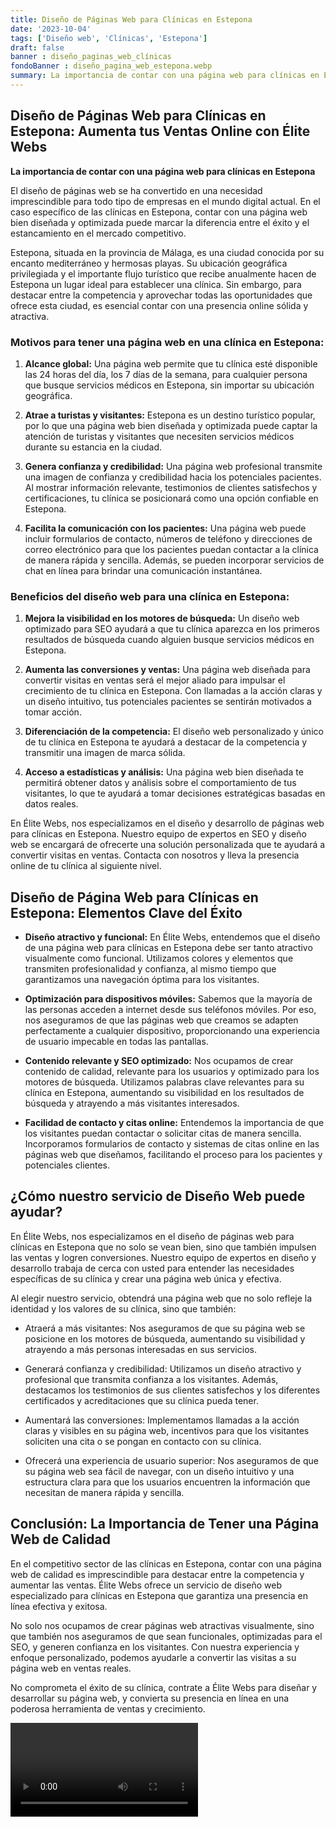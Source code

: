 ```yaml
---
title: Diseño de Páginas Web para Clínicas en Estepona
date: '2023-10-04'
tags: ['Diseño web', 'Clínicas', 'Estepona']
draft: false
banner : diseño_paginas_web_clínicas
fondoBanner : diseño_pagina_web_estepona.webp
summary: La importancia de contar con una página web para clínicas en Estepona
---
```


## Diseño de Páginas Web para Clínicas en Estepona: Aumenta tus Ventas Online con Élite Webs

**La importancia de contar con una página web para clínicas en Estepona**

El diseño de páginas web se ha convertido en una necesidad imprescindible para todo tipo de empresas en el mundo digital actual. En el caso específico de las clínicas en Estepona, contar con una página web bien diseñada y optimizada puede marcar la diferencia entre el éxito y el estancamiento en el mercado competitivo.

Estepona, situada en la provincia de Málaga, es una ciudad conocida por su encanto mediterráneo y hermosas playas. Su ubicación geográfica privilegiada y el importante flujo turístico que recibe anualmente hacen de Estepona un lugar ideal para establecer una clínica. Sin embargo, para destacar entre la competencia y aprovechar todas las oportunidades que ofrece esta ciudad, es esencial contar con una presencia online sólida y atractiva.

### Motivos para tener una página web en una clínica en Estepona:

1. **Alcance global:** Una página web permite que tu clínica esté disponible las 24 horas del día, los 7 días de la semana, para cualquier persona que busque servicios médicos en Estepona, sin importar su ubicación geográfica.

2. **Atrae a turistas y visitantes:** Estepona es un destino turístico popular, por lo que una página web bien diseñada y optimizada puede captar la atención de turistas y visitantes que necesiten servicios médicos durante su estancia en la ciudad.

3. **Genera confianza y credibilidad:** Una página web profesional transmite una imagen de confianza y credibilidad hacia los potenciales pacientes. Al mostrar información relevante, testimonios de clientes satisfechos y certificaciones, tu clínica se posicionará como una opción confiable en Estepona.

4. **Facilita la comunicación con los pacientes:** Una página web puede incluir formularios de contacto, números de teléfono y direcciones de correo electrónico para que los pacientes puedan contactar a la clínica de manera rápida y sencilla. Además, se pueden incorporar servicios de chat en línea para brindar una comunicación instantánea.

### Beneficios del diseño web para una clínica en Estepona:

1. **Mejora la visibilidad en los motores de búsqueda:** Un diseño web optimizado para SEO ayudará a que tu clínica aparezca en los primeros resultados de búsqueda cuando alguien busque servicios médicos en Estepona.

2. **Aumenta las conversiones y ventas:** Una página web diseñada para convertir visitas en ventas será el mejor aliado para impulsar el crecimiento de tu clínica en Estepona. Con llamadas a la acción claras y un diseño intuitivo, tus potenciales pacientes se sentirán motivados a tomar acción.

3. **Diferenciación de la competencia:** El diseño web personalizado y único de tu clínica en Estepona te ayudará a destacar de la competencia y transmitir una imagen de marca sólida.

4. **Acceso a estadísticas y análisis:** Una página web bien diseñada te permitirá obtener datos y análisis sobre el comportamiento de tus visitantes, lo que te ayudará a tomar decisiones estratégicas basadas en datos reales.

En Élite Webs, nos especializamos en el diseño y desarrollo de páginas web para clínicas en Estepona. Nuestro equipo de expertos en SEO y diseño web se encargará de ofrecerte una solución personalizada que te ayudará a convertir visitas en ventas. Contacta con nosotros y lleva la presencia online de tu clínica al siguiente nivel.

<GifSeo />

<Cta />

## Diseño de Página Web para Clínicas en Estepona: Elementos Clave del Éxito

- **Diseño atractivo y funcional:** En Élite Webs, entendemos que el diseño de una página web para clínicas en Estepona debe ser tanto atractivo visualmente como funcional. Utilizamos colores y elementos que transmiten profesionalidad y confianza, al mismo tiempo que garantizamos una navegación óptima para los visitantes.

- **Optimización para dispositivos móviles:** Sabemos que la mayoría de las personas acceden a internet desde sus teléfonos móviles. Por eso, nos aseguramos de que las páginas web que creamos se adapten perfectamente a cualquier dispositivo, proporcionando una experiencia de usuario impecable en todas las pantallas.

- **Contenido relevante y SEO optimizado:** Nos ocupamos de crear contenido de calidad, relevante para los usuarios y optimizado para los motores de búsqueda. Utilizamos palabras clave relevantes para su clínica en Estepona, aumentando su visibilidad en los resultados de búsqueda y atrayendo a más visitantes interesados.

- **Facilidad de contacto y citas online:** Entendemos la importancia de que los visitantes puedan contactar o solicitar citas de manera sencilla. Incorporamos formularios de contacto y sistemas de citas online en las páginas web que diseñamos, facilitando el proceso para los pacientes y potenciales clientes.

## ¿Cómo nuestro servicio de Diseño Web puede ayudar?

En Élite Webs, nos especializamos en el diseño de páginas web para clínicas en Estepona que no solo se vean bien, sino que también impulsen las ventas y logren conversiones. Nuestro equipo de expertos en diseño y desarrollo trabaja de cerca con usted para entender las necesidades específicas de su clínica y crear una página web única y efectiva.

Al elegir nuestro servicio, obtendrá una página web que no solo refleje la identidad y los valores de su clínica, sino que también:

- Atraerá a más visitantes: Nos aseguramos de que su página web se posicione en los motores de búsqueda, aumentando su visibilidad y atrayendo a más personas interesadas en sus servicios.

- Generará confianza y credibilidad: Utilizamos un diseño atractivo y profesional que transmita confianza a los visitantes. Además, destacamos los testimonios de sus clientes satisfechos y los diferentes certificados y acreditaciones que su clínica pueda tener.

- Aumentará las conversiones: Implementamos llamadas a la acción claras y visibles en su página web, incentivos para que los visitantes soliciten una cita o se pongan en contacto con su clínica.

- Ofrecerá una experiencia de usuario superior: Nos aseguramos de que su página web sea fácil de navegar, con un diseño intuitivo y una estructura clara para que los usuarios encuentren la información que necesitan de manera rápida y sencilla.

## Conclusión: La Importancia de Tener una Página Web de Calidad

En el competitivo sector de las clínicas en Estepona, contar con una página web de calidad es imprescindible para destacar entre la competencia y aumentar las ventas. Élite Webs ofrece un servicio de diseño web especializado para clínicas en Estepona que garantiza una presencia en línea efectiva y exitosa.

No solo nos ocupamos de crear páginas web atractivas visualmente, sino que también nos aseguramos de que sean funcionales, optimizadas para el SEO, y generen confianza en los visitantes. Con nuestra experiencia y enfoque personalizado, podemos ayudarle a convertir las visitas a su página web en ventas reales.

No comprometa el éxito de su clínica, contrate a Élite Webs para diseñar y desarrollar su página web, y convierta su presencia en línea en una poderosa herramienta de ventas y crecimiento.

<Video />

<CtaBot job='Clínicas' city='Estepona'/>

<Gmaps query='Estepona+españa+maps' />